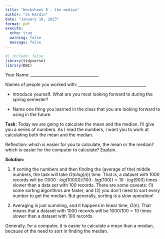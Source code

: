 ```yaml
---
title: "Worksheet 8 - the median"
author: "Jo Hardin"
date: "January 18, 2023"
format: pdf
execute:
  echo: true
  warning: false
  message: false
---
```


```r
#| include: false
library(tidyverse)
library(DBI)
```



Your Name: \_\_\_\_\_\_\_\_\_\_\_\_\_\_\_\_\_\_\_\_\_\_\_\_\_\_\_\_\_\_\_\_\_\_   


Names of people you worked with:  \_\_\_\_\_\_\_\_\_\_\_\_\_\_\_\_\_\_\_\_\_\_\_\_\_\_\_\_\_\_\_\_\_\_   

* Introduce yourself.  What are you most looking forward to during the spring semester?

* Name one thing you learned in the class that you are looking forward to using in the future.

\medskip

**Task:**
Today we are going to calculate the mean and the median.  I'll give you a series of numbers.  As I read the numbers, I want you to work at calculating both the mean and the median.


Reflection:  which is easier for you to calculate, the mean or the median?  which is easier for the computer to calculate?  Explain.


\newpage

**Solution:**

1. If sorting the numbers and then finding the (average of the) middle numbers, the task will take $O(nlog(n))$ time.  That is, a dataset with 1000 records will be $(1000 \cdot log(1000)) / (100 \cdot log(100)) = 10 \cdot log(900)$ times slower than a data set with 100 records.  There are some caveats:  (1) some sorting algorithms are faster, and (2) you don't need to sort every number to get the median.  But generally, sorting is a slow operation!

2. Averaging is just summing, and it happens in linear time, $O(n)$.  That means that a dataset with 1000 records will be $1000/100 = 10$ times slower than a dataset with 100 records.

Generally, for a computer, it is easier to calculate a mean than a median, because of the need to sort in finding the median.
